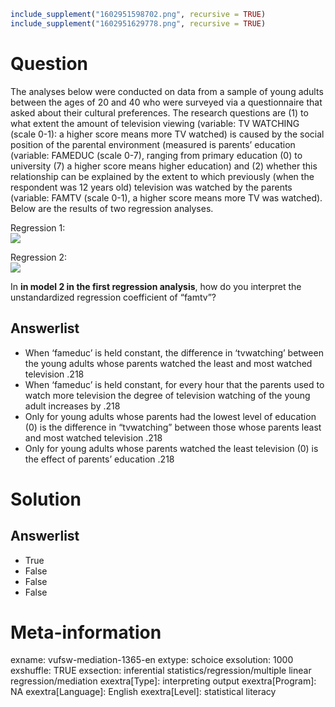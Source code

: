 ```r
include_supplement("1602951598702.png", recursive = TRUE)
include_supplement("1602951629778.png", recursive = TRUE)
```

Question
========
The analyses below were conducted on data from a sample of young adults between the ages of 20 and 40 who were surveyed via a questionnaire that asked about their cultural preferences. The research questions are (1) to what extent the amount of television viewing (variable: TV WATCHING (scale 0-1): a higher score means more TV watched) is caused by the social position of the parental environment (measured is parents' education (variable: FAMEDUC (scale 0-7), ranging from primary education (0) to university (7) a higher score means higher education) and (2) whether this relationship can be explained by the extent to which previously (when the respondent was 12 years old) television was watched by the parents (variable: FAMTV (scale 0-1), a higher score means more TV was watched).  
Below are the results of two regression analyses.  
  
Regression 1:  
![](1602951598702.png)
  
Regression 2:  
![](1602951629778.png)
  
  
In **in model 2 in the first regression analysis**, how do you interpret the unstandardized regression coefficient of "famtv"?

Answerlist
----------
* When 'fameduc' is held constant, the difference in 'tvwatching' between the young adults whose parents watched the least and most watched television .218
* When 'fameduc' is held constant, for every hour that the parents used to watch more television the degree of television watching of the young adult increases by .218
* Only for young adults whose parents had the lowest level of education (0) is the difference in "tvwatching" between those whose parents least and most watched television .218
* Only for young adults whose parents watched the least television (0) is the effect of parents' education .218

Solution
========

Answerlist
----------
* True
* False
* False
* False

Meta-information
================
exname: vufsw-mediation-1365-en
extype: schoice
exsolution: 1000
exshuffle: TRUE
exsection: inferential statistics/regression/multiple linear regression/mediation
exextra[Type]: interpreting output
exextra[Program]: NA
exextra[Language]: English
exextra[Level]: statistical literacy

